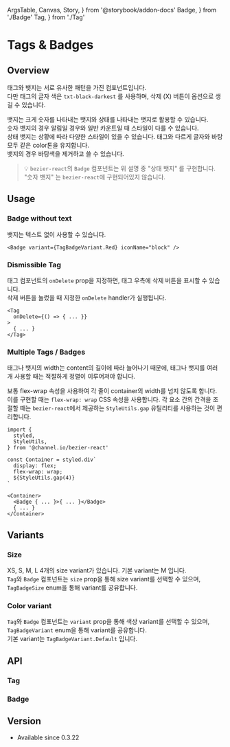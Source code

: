   ArgsTable,
  Canvas,
  Story,
} from '@storybook/addon-docs'
  Badge,
} from './Badge'
  Tag,
} from './Tag'

# Tags & Badges

## Overview

태그와 뱃지는 서로 유사한 패턴을 가진 컴포넌트입니다. <br />
다만 태그의 글자 색은 `txt-black-darkest` 를 사용하며, 삭제 (X) 버튼이 옵션으로 생길 수 있습니다.

뱃지는 크게 숫자를 나타내는 뱃지와 상태를 나타내는 뱃지로 활용할 수 있습니다. <br />
숫자 뱃지의 경우 알림일 경우와 일반 카운트일 때 스타일이 다를 수 있습니다. <br />
상태 뱃지는 상황에 따라 다양한 스타일이 있을 수 있습니다. 태그와 다르게 글자와 바탕 모두 같은 color톤을 유지합니다. <br />
뱃지의 경우 바탕색을 제거하고 쓸 수 있습니다.

> 💡 `bezier-react`의 `Badge` 컴포넌트는 위 설명 중 "상태 뱃지" 를 구현합니다.
> "숫자 뱃지" 는 `bezier-react`에 구현되어있지 않습니다.

<Story id="components-tagbadge--overview" />

## Usage

### Badge without text

뱃지는 텍스트 없이 사용할 수 있습니다.

<Story id="components-tagbadge--badge-without-text" />

```tsx
<Badge variant={TagBadgeVariant.Red} iconName="block" />
```

### Dismissible Tag

태그 컴포넌트의 `onDelete` prop을 지정하면, 태그 우측에 삭제 버튼을 표시할 수 있습니다. <br />
삭제 버튼을 눌렀을 때 지정한 `onDelete` handler가 실행됩니다.

<Story id="components-tagbadge--dismissible-tag" />

```tsx
<Tag
  onDelete={() => { ... }}
>
  { ... }
</Tag>
```

### Multiple Tags / Badges

태그나 뱃지의 width는 content의 길이에 따라 늘어나기 때문에,
태그나 뱃지를 여러 개 사용할 때는 적절하게 정렬이 이루어져야 합니다.

보통 flex-wrap 속성을 사용하여 각 줄이 container의 width를 넘지 않도록 합니다.
이를 구현할 때는 `flex-wrap: wrap` CSS 속성을 사용합니다.
각 요소 간의 간격을 조절할 때는 `bezier-react`에서 제공하는 `StyleUtils.gap` 유틸리티를 사용하는 것이 편리합니다.

<Story id="components-tagbadge--gap" />

```tsx
import {
  styled,
  StyleUtils,
} from '@channel.io/bezier-react'

const Container = styled.div`
  display: flex;
  flex-wrap: wrap;
  ${StyleUtils.gap(4)}
`

<Container>
  <Badge { ... }>{ ... }</Badge>
  { ... }
</Container>
```

## Variants

### Size

XS, S, M, L 4개의 size variant가 있습니다. 기본 variant는 M 입니다. <br />
`Tag`와 `Badge` 컴포넌트는 `size` prop을 통해 size variant를 선택할 수 있으며,
`TagBadgeSize` enum을 통해 variant를 공유합니다.

<Story id="components-tagbadge--size-variant" />

### Color variant

`Tag`와 `Badge` 컴포넌트는 `variant` prop을 통해 색상 variant를 선택할 수 있으며,
`TagBadgeVariant` enum을 통해 variant를 공유합니다. <br />
기본 variant는 `TagBadgeVariant.Default` 입니다.

<Story id="components-tagbadge--variant" />

## API

### Tag

<ArgsTable of={Tag} />

### Badge

<ArgsTable of={Badge} />

## Version

- Available since 0.3.22
